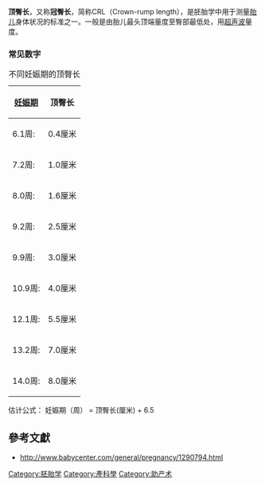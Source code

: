 '''顶臀长'''，又称'''冠臀长'''，简称CRL（Crown-rump length），是胚胎学中用于测量[[胎儿|胎儿]]身体状况的标准之一。一般是由胎儿最头顶端量度至臀部最低处，用[[超声波|超声波]]量度。

===常见数字===
{| class="wikitable"
|+ 不同妊娠期的顶臀长
! [[孕齡|妊娠期]] !! 顶臀长
|-
| 6.1周: || 0.4厘米
|-
| 7.2周: || 1.0厘米
|-
| 8.0周: || 1.6厘米
|-
| 9.2周: || 2.5厘米
|-
| 9.9周: || 3.0厘米
|-
| 10.9周: || 4.0厘米
|-
| 12.1周: || 5.5厘米
|-
| 13.2周: || 7.0厘米
|-
| 14.0周: || 8.0厘米
|}

估计公式：
妊娠期（周） = 顶臀长(厘米) + 6.5
==參考文獻==
* http://www.babycenter.com/general/pregnancy/1290794.html

{{醫學小作品}}
[[Category:胚胎学|Category:胚胎学]]
[[Category:產科學|Category:產科學]]
[[Category:助产术|Category:助产术]]
